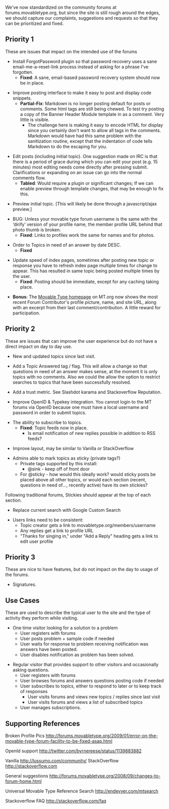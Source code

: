 We've now standardized on the community forums at forums.movabletype.org, but since the site is still rough around the edges, we should capture our complaints, suggestions and requests so that they can be prioritized and fixed.

== Priority 1 ==
These are issues that impact on the intended use of the forums

* Install ForgotPassword plugin so that password recovery uses a sane email-me-a-reset-link process instead of asking for a phrase I've forgotten.
** '''Fixed''': A sane, email-based password recovery system should now be in place.

* Improve posting interface to make it easy to post and display code snippets. 
** '''Partial-Fix''': Markdown is no longer posting default for posts or comments. Some html tags are still being chewed. To test try posting a copy of the Banner Header Module template in as a comment. Very little is visible.
*** The challenge here is making it easy to encode HTML for display since you certainly don't want to allow all tags in the comments.  Markdown would have had this same problem with the sanitization routine, except that the indentation of code tells Markdown to do the escaping for you.

* Edit posts (including initial topic). One suggestion made on IRC is that there is a period of grace during which you can edit your post (e.g. 15 minutes) most editing needs come directly after pressing submit. Clarifications or expanding on an issue can go into the normal comments flow.
** '''Tabled''': Would require a plugin or significant changes; If we can enable preview through template changes, that may be enough to fix this.

* Preview initial topic. [This will likely be done through a javascript/ajax preview.]

* BUG: Unless your movable type forum username is the same with the ‘dirify’ version of your profile name, the member profile URL behind that photo thumb is broken.
** '''Fixed''': Links to profiles work the same for names and for photos.

* Order to Topics in need of an answer by date DESC.
** '''Fixed'''

* Update speed of index pages, sometimes after posting new topic or response you have to refresh index page multiple times for change to appear. This has resulted in same topic being posted multiple times by the user.
** '''Fixed''': Posting should be immediate, except for any caching taking place.

* '''Bonus''': The [http://www.movabletype.org/ Movable Type homepage] on MT.org now shows the most recent Forum Contributor's profile picture, name, and site URL, along with an excerpt from their last comment/contribution. A little reward for participation.

== Priority 2 ==
These are issues that can improve the user experience but do not have a direct impact on day to day use.

* New and updated topics since last visit.

* Add a Topic Answered tag / flag. This will allow a change so that questions in need of an answer makes sense, at the moment it is only topics with no comments. Also we could the allow the option to restrict searches to topics that have been successfully resolved.

* Add a trust metric. See Slashdot karama and Stackoverflow Reputation.

* Improve OpenID & Typekey integration. You cannot login to the MT forums via OpenID because one must have a local username and password in order to submit topics.

* The ability to subscribe to topics.
** '''Fixed''': Topic feeds now in place.
*** Is email notification of new replies possible in addition to RSS feeds?

* Improve layout, may be similar to Vanilla or StackOverflow

* Admins able to mark topics as sticky (private tags?)
** Private tags supported by this install:
*** @sink - keep off of front door
** For @sticky - how would this ideally work? would sticky posts be placed above all other topics, or would each section (recent, questions in need of..., recently active) have its own stickies?
Following traditional forums, Stickies should appear at the top of each section.

* Replace current search with Google Custom Search

* Users links need to be consistent:
** Topic creator gets a link to movabletype.org/members/username
** Any replies get a link to profile URL
** "Thanks for singing in," under "Add a Reply" heading gets a link to edit user profile

== Priority 3 ==
These are nice to have features, but do not impact on the day to usage of the forums.

* Signatures.

== Use Cases ==
These are used to describe the typical user to the site and the type of activity they perform while visiting.

* One time visitor looking for a solution to a problem
** User registers with forums
** User posts problem + sample code if needed
** User waits for response to problem receiving notification was answers have been posted.
** User disables notification as problem has been solved.

* Regular visitor that provides support to other visitors and occasionally asking questions.
** User registers with forums
** User browses forums and answers questions posting code if needed
** User subscribes to topics, either to respond to later or to keep track of responses
*** User visits forums and views new topics / replies since last visit
*** User visits forums and views a list of subscribed topics
** User manages subscriptions.

== Supporting References ==

Broken Profile Pics http://forums.movabletype.org/2009/01/error-on-the-movable-type-forum-facility-to-be-fixed-asap.html

OpenId support http://twitter.com/byrnereese/status/1139883882

Vanilla http://lussumo.com/community/
StackOverflow http://stackoverflow.com

General suggestions http://forums.movabletype.org/2008/09/changes-to-forum-home.html

Universal Movable Type Reference Search http://endevver.com/mtsearch

Stackoverflow FAQ http://stackoverflow.com/faq